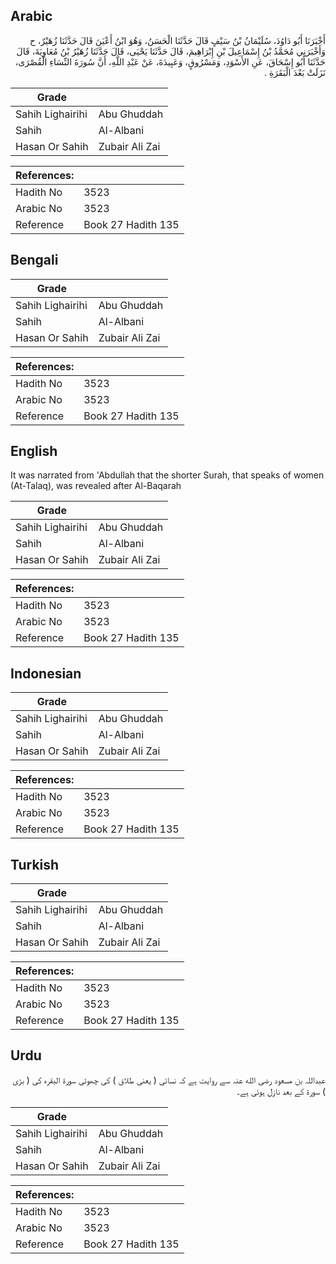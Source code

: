 ## Arabic


<div dir="rtl" lang="ar" style={{fontSize:'larger',backgroundColor:'#f8f9fa',padding:20}}>
أَخْبَرَنَا أَبُو دَاوُدَ، سُلَيْمَانُ بْنُ سَيْفٍ قَالَ حَدَّثَنَا الْحَسَنُ، وَهُوَ ابْنُ أَعْيَنَ قَالَ حَدَّثَنَا زُهَيْرٌ، ح وَأَخْبَرَنِي مُحَمَّدُ بْنُ إِسْمَاعِيلَ بْنِ إِبْرَاهِيمَ، قَالَ حَدَّثَنَا يَحْيَى، قَالَ حَدَّثَنَا زُهَيْرُ بْنُ مُعَاوِيَةَ، قَالَ حَدَّثَنَا أَبُو إِسْحَاقَ، عَنِ الأَسْوَدِ، وَمَسْرُوقٍ، وَعَبِيدَةَ، عَنْ عَبْدِ اللَّهِ، أَنَّ سُورَةَ النِّسَاءِ الْقُصْرَى، نَزَلَتْ بَعْدَ الْبَقَرَةِ ‏.‏
</div>
<div style={{backgroundColor:'#f8f9fa',padding:20, marginBottom: 10}}><table> <thead> <tr> <th>Grade</th> <th></th> </tr> </thead> <tbody> <tr><td>Sahih Lighairihi</td><td>Abu Ghuddah</td></tr><tr><td>Sahih</td><td>Al-Albani</td></tr><tr><td>Hasan Or Sahih</td><td>Zubair Ali Zai</td></tr></tbody></table><table> <thead> <tr> <th>References:</th> <th></th> </tr> </thead> <tbody><tr><td>Hadith No</td><td>3523</td></tr><tr><td>Arabic No</td><td>3523</td></tr><tr><td>Reference</td><td>Book 27 Hadith 135</td></tr></tbody></table></div>

## Bengali


<div dir="ltr" lang="bn" style={{fontSize:'larger',backgroundColor:'#f8f9fa',padding:20}}>

</div>
<div style={{backgroundColor:'#f8f9fa',padding:20, marginBottom: 10}}><table> <thead> <tr> <th>Grade</th> <th></th> </tr> </thead> <tbody> <tr><td>Sahih Lighairihi</td><td>Abu Ghuddah</td></tr><tr><td>Sahih</td><td>Al-Albani</td></tr><tr><td>Hasan Or Sahih</td><td>Zubair Ali Zai</td></tr></tbody></table><table> <thead> <tr> <th>References:</th> <th></th> </tr> </thead> <tbody><tr><td>Hadith No</td><td>3523</td></tr><tr><td>Arabic No</td><td>3523</td></tr><tr><td>Reference</td><td>Book 27 Hadith 135</td></tr></tbody></table></div>

## English


<div dir="ltr" lang="en" style={{fontSize:'larger',backgroundColor:'#f8f9fa',padding:20}}>
It was narrated from 'Abdullah that the shorter Surah, that speaks of women (At-Talaq), was revealed after Al-Baqarah
</div>
<div style={{backgroundColor:'#f8f9fa',padding:20, marginBottom: 10}}><table> <thead> <tr> <th>Grade</th> <th></th> </tr> </thead> <tbody> <tr><td>Sahih Lighairihi</td><td>Abu Ghuddah</td></tr><tr><td>Sahih</td><td>Al-Albani</td></tr><tr><td>Hasan Or Sahih</td><td>Zubair Ali Zai</td></tr></tbody></table><table> <thead> <tr> <th>References:</th> <th></th> </tr> </thead> <tbody><tr><td>Hadith No</td><td>3523</td></tr><tr><td>Arabic No</td><td>3523</td></tr><tr><td>Reference</td><td>Book 27 Hadith 135</td></tr></tbody></table></div>

## Indonesian


<div dir="ltr" lang="id" style={{fontSize:'larger',backgroundColor:'#f8f9fa',padding:20}}>

</div>
<div style={{backgroundColor:'#f8f9fa',padding:20, marginBottom: 10}}><table> <thead> <tr> <th>Grade</th> <th></th> </tr> </thead> <tbody> <tr><td>Sahih Lighairihi</td><td>Abu Ghuddah</td></tr><tr><td>Sahih</td><td>Al-Albani</td></tr><tr><td>Hasan Or Sahih</td><td>Zubair Ali Zai</td></tr></tbody></table><table> <thead> <tr> <th>References:</th> <th></th> </tr> </thead> <tbody><tr><td>Hadith No</td><td>3523</td></tr><tr><td>Arabic No</td><td>3523</td></tr><tr><td>Reference</td><td>Book 27 Hadith 135</td></tr></tbody></table></div>

## Turkish


<div dir="ltr" lang="tr" style={{fontSize:'larger',backgroundColor:'#f8f9fa',padding:20}}>

</div>
<div style={{backgroundColor:'#f8f9fa',padding:20, marginBottom: 10}}><table> <thead> <tr> <th>Grade</th> <th></th> </tr> </thead> <tbody> <tr><td>Sahih Lighairihi</td><td>Abu Ghuddah</td></tr><tr><td>Sahih</td><td>Al-Albani</td></tr><tr><td>Hasan Or Sahih</td><td>Zubair Ali Zai</td></tr></tbody></table><table> <thead> <tr> <th>References:</th> <th></th> </tr> </thead> <tbody><tr><td>Hadith No</td><td>3523</td></tr><tr><td>Arabic No</td><td>3523</td></tr><tr><td>Reference</td><td>Book 27 Hadith 135</td></tr></tbody></table></div>

## Urdu


<div dir="rtl" lang="ur" style={{fontSize:'larger',backgroundColor:'#f8f9fa',padding:20}}>
عبداللہ بن مسعود رضی الله عنہ سے روایت ہے کہ نسائی ( یعنی طلاق ) کی چھوٹی سورۃ البقرہ کی ( بڑی ) سورۃ کے بعد نازل ہوئی ہے۔
</div>
<div style={{backgroundColor:'#f8f9fa',padding:20, marginBottom: 10}}><table> <thead> <tr> <th>Grade</th> <th></th> </tr> </thead> <tbody> <tr><td>Sahih Lighairihi</td><td>Abu Ghuddah</td></tr><tr><td>Sahih</td><td>Al-Albani</td></tr><tr><td>Hasan Or Sahih</td><td>Zubair Ali Zai</td></tr></tbody></table><table> <thead> <tr> <th>References:</th> <th></th> </tr> </thead> <tbody><tr><td>Hadith No</td><td>3523</td></tr><tr><td>Arabic No</td><td>3523</td></tr><tr><td>Reference</td><td>Book 27 Hadith 135</td></tr></tbody></table></div>